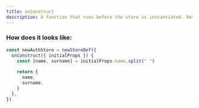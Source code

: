 ```yaml
---
title: onConstruct
description: A function that runs before the store is instantiated. Returns the first state of the store + derivations.
---
```


### How does it looks like:
```js
const newAuthStore = newStoreDef({
  onConstruct({ initialProps }) {
    const [name, surname] = initialProps.name.split(" ")
    
    return {
      name,
      surname,
    }
  },
})


